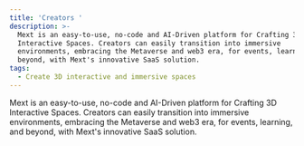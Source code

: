 ```yaml
---
title: 'Creators '
description: >-
  Mext is an easy-to-use, no-code and AI-Driven platform for Crafting 3D
  Interactive Spaces. Creators can easily transition into immersive
  environments, embracing the Metaverse and web3 era, for events, learning, and
  beyond, with Mext's innovative SaaS solution.
tags:
  - Create 3D interactive and immersive spaces
---
```


Mext is an easy-to-use, no-code and AI-Driven platform for Crafting 3D Interactive Spaces. Creators can easily transition into immersive environments, embracing the Metaverse and web3 era, for events, learning, and beyond, with Mext's innovative SaaS solution.
